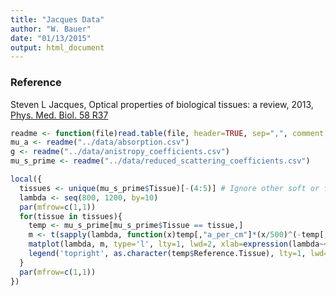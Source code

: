 ```yaml
---
title: "Jacques Data"
author: "W. Bauer"
date: "01/13/2015"
output: html_document
---
```


### Reference
Steven L Jacques, Optical properties of biological tissues: a review, 2013, [Phys. Med. Biol. 58 R37](http://iopscience.iop.org/0031-9155/58/11/R37)

```r
readme <- function(file)read.table(file, header=TRUE, sep=",", comment.char="#")
mu_a <- readme("../data/absorption.csv")
g <- readme("../data/anistropy_coefficients.csv")
mu_s_prime <- readme("../data/reduced_scattering_coefficients.csv")
```

```r
local({
  tissues <- unique(mu_s_prime$Tissue)[-(4:5)] # Ignore other soft or fibrous tissues
  lambda <- seq(800, 1200, by=10)
  par(mfrow=c(1,1))
  for(tissue in tissues){
    temp <- mu_s_prime[mu_s_prime$Tissue == tissue,]
    m <- t(sapply(lambda, function(x)temp[,"a_per_cm"]*(x/500)^(-temp[,"b"])))
    matplot(lambda, m, type='l', lty=1, lwd=2, xlab=expression(lambda~~(nm)), ylab=expression({mu[s]}*minute~~(cm^{-1})), main=as.character(tissue))
    legend('topright', as.character(temp$Reference.Tissue), lty=1, lwd=2, col=1:(nrow(temp)), bg="white")
  }
  par(mfrow=c(1,1))
})
```